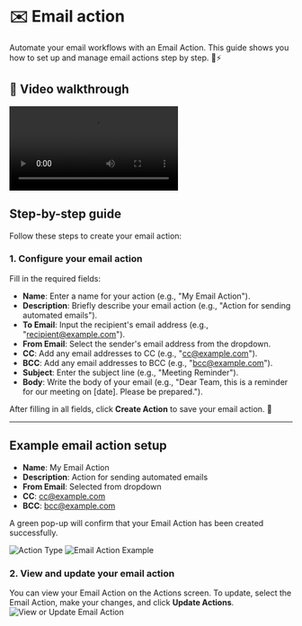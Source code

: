 # ✉️ Email action

Automate your email workflows with an Email Action. This guide shows you how to set up and manage email actions step by step. 📧⚡

## 🎥 Video walkthrough

<div class="card-video">
  <video src="https://storage.googleapis.com/helpsessionvideos/Contactswing/Videos/EA.mp4" autoplay playsinline controls title="Email Action Walkthrough"></video>
</div>

## Step-by-step guide

Follow these steps to create your email action:

### 1. Configure your email action

Fill in the required fields:
- **Name**: Enter a name for your action (e.g., "My Email Action").
- **Description**: Briefly describe your email action (e.g., "Action for sending automated emails").
- **To Email**: Input the recipient's email address (e.g., "recipient@example.com").
- **From Email**: Select the sender's email address from the dropdown.
- **CC**: Add any email addresses to CC (e.g., "cc@example.com").
- **BCC**: Add any email addresses to BCC (e.g., "bcc@example.com").
- **Subject**: Enter the subject line (e.g., "Meeting Reminder").
- **Body**: Write the body of your email (e.g., "Dear Team, this is a reminder for our meeting on [date]. Please be prepared.").

After filling in all fields, click **Create Action** to save your email action. 🎉

---

## Example email action setup

- **Name**: My Email Action  
- **Description**: Action for sending automated emails  
- **From Email**: Selected from dropdown  
- **CC**: cc@example.com  
- **BCC**: bcc@example.com

A green pop-up will confirm that your Email Action has been created successfully.

<img src="https://storage.googleapis.com/helpsessionvideos/Contactswing/images/at.jpg" alt="Action Type" />
<img src="https://storage.googleapis.com/helpsessionvideos/Contactswing/images/email-ac.jpg" alt="Email Action Example" />

### 2. View and update your email action

You can view your Email Action on the Actions screen. To update, select the Email Action, make your changes, and click **Update Actions**.
<img src="https://storage.googleapis.com/helpsessionvideos/Contactswing/images/ea.jpg" alt="View or Update Email Action" />

